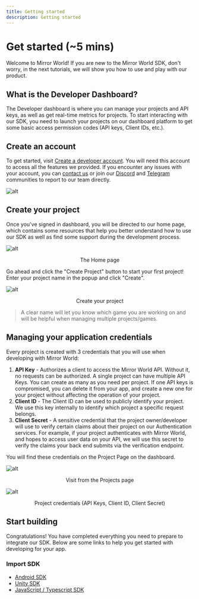 ```yaml
---
title: Getting started
description: Getting started
---
```


# Get started (~5 mins)

Welcome to Mirror World! If you are new to the Mirror World SDK, don't worry, in the next tutorials, we will show you how to use and play with our product.

## What is the Developer Dashboard?
The Developer dashboard is where you can manage your projects and API keys, as well as get real-time metrics for projects. To start interacting with our SDK, you need to launch your projects on our dashboard platform to get some basic access permission codes (API keys, Client IDs, etc.). 

## Create an account
To get started, visit [Create a developer account](https://app.mirrorworld.fun/auth/login). You will need this account to access all the features we provided. If you encounter any issues with your account, you can [contact us](mailto:sdk@mirrorworld.fun) or join our [Discord](https://mirrorworld.fun/discord) and [Telegram](https://mirrorworld.fun/telegram) communities to report to our team directly.

![alt](https://market-assets.mirrorworld.fun/process/step1.png)

## Create your project
Once you've signed in dashboard, you will be directed to our home page, which contains some resources that help you better understand how to use our SDK as well as find some support during the development process.


![alt](https://market-assets.mirrorworld.fun/process/step2.png)
<p align="center">The Home page</p>


Go ahead and click the "Create Project" button to start your first project! Enter your project name in the popup and click "Create".


![alt](https://market-assets.mirrorworld.fun/process/step3.png)
<p align="center">Create your project</p>

> A clear name will let you know which game you are working on and will be helpful when managing multiple projects/games.


## Managing your application credentials
Every project is created with 3 credentials that you will use when developing with Mirror World:
1. **API Key** - Authorizes a client to access the Mirror World API. Without it, no requests can be authorized. A single project can have multiple API Keys. You can create as many as you need per project. If one API keys is compromised, you can delete it from your app, and create a new one for your project without affecting the operation of your project.
2. **Client ID** - The Client ID can be used to publicly identify your project. We use this key internally to identify which project a specific request belongs.
3. **Client Secret** - A sensitive credential that the project owner/developer will use to verify certain claims about their project on our Authentication services. For example, if your project authenticates with Mirror World, and hopes to access user data on your API, we will use this secret to verify the claims your back end submits via the verification endpoint.

You will find these credentials on the Project Page on the dashboard.

![alt](https://market-assets.mirrorworld.fun/process/step4.png)
<p align="center">Visit from the Projects page</p>

![alt](https://market-assets.mirrorworld.fun/process/step6.png)
<p align="center">Project credentials (API Keys, Client ID, Client Secret)</p>


## Start building
Congratulations! You have completed everything you need to prepare to integrate our SDK. Below are some links to help you get started with developing for your app.

### Import SDK
  - [Android SDK](https://docs.mirrorworld.fun/android/android-authentication)
  - [Unity SDK](https://docs.mirrorworld.fun/unity/unity-installation)
  - [JavaScript / Typescript SDK](https://docs.mirrorworld.fun/js/js-installation)
